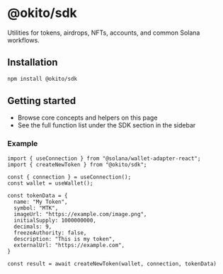 
# @okito/sdk

Utilities for tokens, airdrops, NFTs, accounts, and common Solana workflows.

## Installation

```sh filename="terminal" npm2yarn
npm install @okito/sdk
```

## Getting started

- Browse core concepts and helpers on this page
- See the full function list under the SDK section in the sidebar

### Example

``` tsx filename="page.tsx"
import { useConnection } from "@solana/wallet-adapter-react";
import { createNewToken } from "@okito/sdk";

const { connection } = useConnection();
const wallet = useWallet();

const tokenData = {
  name: "My Token",
  symbol: "MTK",
  imageUrl: "https://example.com/image.png",
  initialSupply: 1000000000,
  decimals: 9,
  freezeAuthority: false,
  description: "This is my token",
  externalUrl: "https://example.com",
}

const result = await createNewToken(wallet, connection, tokenData)
```










